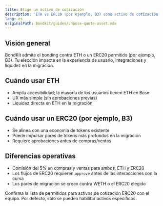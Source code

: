 ```yaml
---
title: Elige un activo de cotización
description: 'ETH vs ERC20 (por ejemplo, B3) como activo de cotización durante el enlace.'
lang: es
originalPath: bondkit/guides/choose-quote-asset.mdx
---
```

## Visión general

BondKit admite el bonding contra ETH o un ERC20 permitido (por ejemplo, B3). Tu elección impacta en la experiencia de usuario, integraciones y liquidez en la migración.

## Cuándo usar ETH

- Amplia accesibilidad; la mayoría de los usuarios tienen ETH en Base
- UX más simple (sin aprobaciones previas)
- Liquidez directa en ETH en la migración

## Cuándo usar un ERC20 (por ejemplo, B3)

- Se alinea con una economía de tokens existente
- Puede impulsar pares de tokens más profundos en la migración
- Requiere aprobaciones antes de compras/ventas

## Diferencias operativas

- Comisión del 5% en compras y ventas para ambos, ETH y ERC20
- Los flujos de ERC20 requieren `approve` antes de las interacciones con la curva
- Los pares de migración se crean contra WETH o el ERC20 elegido

<Note>
Confirma la lista de permitidos para activos de cotización ERC20 con el equipo. Por defecto, solo se pueden habilitar activos específicos.
</Note>
